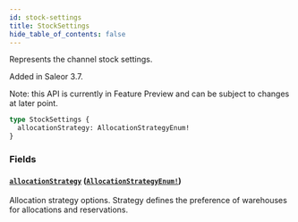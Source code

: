 ```yaml
---
id: stock-settings
title: StockSettings
hide_table_of_contents: false
---
```


Represents the channel stock settings.

Added in Saleor 3.7.

Note: this API is currently in Feature Preview and can be subject to changes at later point.

```graphql
type StockSettings {
  allocationStrategy: AllocationStrategyEnum!
}
```

### Fields

#### [`allocationStrategy`](#) ([`AllocationStrategyEnum!`](../../../developer/api-reference/enums/allocation-strategy-enum))

Allocation strategy options. Strategy defines the preference of warehouses for allocations and reservations.

